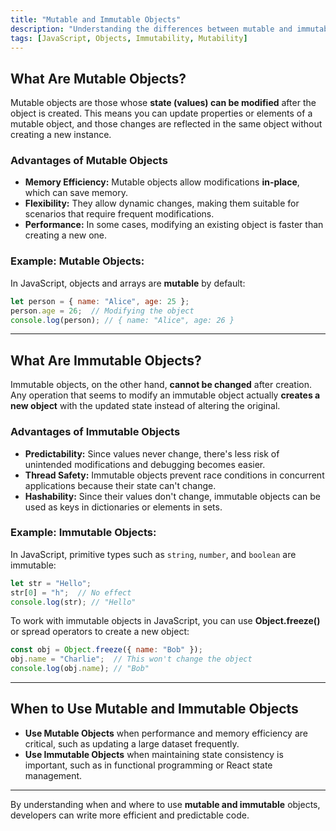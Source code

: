 ```yaml
---
title: "Mutable and Immutable Objects"
description: "Understanding the differences between mutable and immutable objects in programming."
tags: [JavaScript, Objects, Immutability, Mutability]
---
```


## What Are Mutable Objects?
Mutable objects are those whose **state (values) can be modified** after the object is created. This means you can update properties or elements of a mutable object, and those changes are reflected in the same object without creating a new instance.

### Advantages of Mutable Objects
- **Memory Efficiency:** Mutable objects allow modifications **in-place**, which can save memory.
- **Flexibility:** They allow dynamic changes, making them suitable for scenarios that require frequent modifications.
- **Performance:** In some cases, modifying an existing object is faster than creating a new one.

### Example: Mutable Objects:
In JavaScript, objects and arrays are **mutable** by default:
```javascript
let person = { name: "Alice", age: 25 };
person.age = 26;  // Modifying the object
console.log(person); // { name: "Alice", age: 26 }
```

---

## What Are Immutable Objects?
Immutable objects, on the other hand, **cannot be changed** after creation. Any operation that seems to modify an immutable object actually **creates a new object** with the updated state instead of altering the original.

### Advantages of Immutable Objects
- **Predictability:** Since values never change, there's less risk of unintended modifications and debugging becomes easier.
- **Thread Safety:** Immutable objects prevent race conditions in concurrent applications because their state can't change.
- **Hashability:** Since their values don't change, immutable objects can be used as keys in dictionaries or elements in sets.

### Example: Immutable Objects:
In JavaScript, primitive types such as `string`, `number`, and `boolean` are immutable:

```javascript
let str = "Hello";
str[0] = "h";  // No effect
console.log(str); // "Hello"
```

To work with immutable objects in JavaScript, you can use **Object.freeze()** or spread operators to create a new object:

```javascript
const obj = Object.freeze({ name: "Bob" });
obj.name = "Charlie";  // This won't change the object
console.log(obj.name); // "Bob"
```

---

## When to Use Mutable and Immutable Objects
- **Use Mutable Objects** when performance and memory efficiency are critical, such as updating a large dataset frequently.
- **Use Immutable Objects** when maintaining state consistency is important, such as in functional programming or React state management.

---

By understanding when and where to use **mutable and immutable** objects, developers can write more efficient and predictable code.

